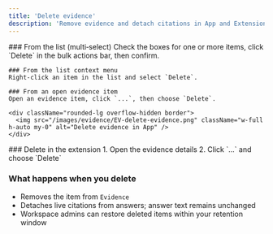```yaml
---
title: 'Delete evidence'
description: 'Remove evidence and detach citations in App and Extension'
---
```


<Tabs>
    <Tab title="App" icon="browser">
    ### From the list (multi‑select)
    Check the boxes for one or more items, click `Delete` in the bulk actions bar, then confirm.

    ### From the list context menu
    Right‑click an item in the list and select `Delete`.

    ### From an open evidence item
    Open an evidence item, click `...`, then choose `Delete`.

    <div className="rounded-lg overflow-hidden border">
      <img src="/images/evidence/EV-delete-evidence.png" className="w-full h-auto my-0" alt="Delete evidence in App" />
    </div>
  </Tab>
  <Tab title="Extension" icon="mobile">
    ### Delete in the extension
    1. Open the evidence details
    2. Click `...` and choose `Delete`
  </Tab>
</Tabs>

### What happens when you delete
- Removes the item from `Evidence`
- Detaches live citations from answers; answer text remains unchanged
- Workspace admins can restore deleted items within your retention window



